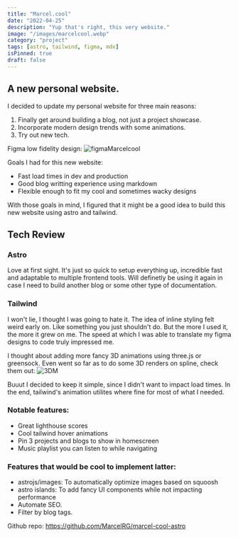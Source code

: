 ```yaml
---
title: "Marcel.cool"
date: "2022-04-25"
description: "Yup that's right, this very website."
image: "/images/marcelcool.webp"
category: "project"
tags: [astro, tailwind, figma, mdx]
isPinned: true
draft: false
---
```


## A new personal website.

I decided to update my personal website for three main reasons:

1. Finally get around building a blog, not just a project showcase.
2. Incorporate modern design trends with some animations.
3. Try out new tech.

Figma low fidelity design:
![figmaMarcelcool](/images/figmaMarcelcool.webp)

Goals I had for this new website:

- Fast load times in dev and production
- Good blog writting experience using markdown
- Flexible enough to fit my cool and sometimes wacky designs

With those goals in mind, I figured that it might be a good idea to build this new website using astro and tailwind.

## Tech Review

### Astro

Love at first sight. It's just so quick to setup everything up, incredible fast and adaptable to multiple frontend tools.
Will definetly be using it again in case I need to build another blog or some other type of documentation.

### Tailwind

I won't lie, I thought I was going to hate it. The idea of inline styling felt weird early on.
Like something you just shouldn't do. But the more I used it, the more it grew on me.
The speed at which I was able to translate my figma designs to code truly impressed me.

I thought about adding more fancy 3D animations using three.js or greensock.
Even went so far as to do some 3D renders on spline, check them out:
![3DM](/images/3DM.gif)

Buuut I decided to keep it simple, since I didn't want to impact load times.
In the end, tailwind's animation utilites where fine for most of what I needed.

### Notable features:

- Great lighthouse scores
- Cool tailwind hover animations
- Pin 3 projects and blogs to show in homescreen
- Music playlist you can listen to while navigating

### Features that would be cool to implement latter:

- astrojs/images: To automatically optimize images based on squoosh
- astro islands: To add fancy UI components while not impacting performance
- Automate SEO.
- Filter by blog tags.

Github repo: https://github.com/MarcelRG/marcel-cool-astro
